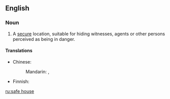 ==English==
{{wikipedia}}
{{rfe}}

===Noun===
{{en-noun}}

# A [[secure]] location, suitable for hiding witnesses, agents or other persons perceived as being in danger.

====Translations====
{{trans-top|secure location}}
* Chinese:
*: Mandarin: {{t|cmn|安全藏身處|sc=Hani}}, {{t|cmn|安全藏身处|tr=ānquán cángshēnchù|sc=Hani}}
{{trans-mid}}
* Finnish: {{t|fi|turvatalo}}
{{trans-bottom}}

[[ru:safe house]]